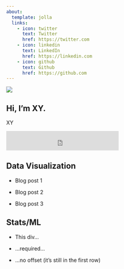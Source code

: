 ```yaml
---
about:
  template: jolla
  links:
    - icon: twitter
      text: Twitter
      href: https://twitter.com
    - icon: linkedin
      text: LinkedIn
      href: https://linkedin.com
    - icon: github
      text: Github
      href: https://github.com
---
```


::: grid
::: {.g-col-12 .g-col-md-6}
![](profile.jpg)
:::

::: {.g-col-12 .g-col-md-6}
# Hi, I'm XY.

XY

<iframe src="https://embeds.beehiiv.com/72a7cafd-e673-492d-97bf-967c8149b7a8?slim=true" data-test-id="beehiiv-embed" height="52" frameborder="0" scrolling="no" style="margin: 0; border-radius: 0px !important; background-color: transparent;">

</iframe>
:::
:::

::: {.g-col-12 .g-col-md-5 .g-start-md-2}

# Data Visualization

- Blog post 1

- Blog post 2

- Blog post 3

:::

::: {.g-col-12 .g-col-md-5}

# Stats/ML

- This div...

- ...required...

- ...no offset (it's still in the first row)

:::
